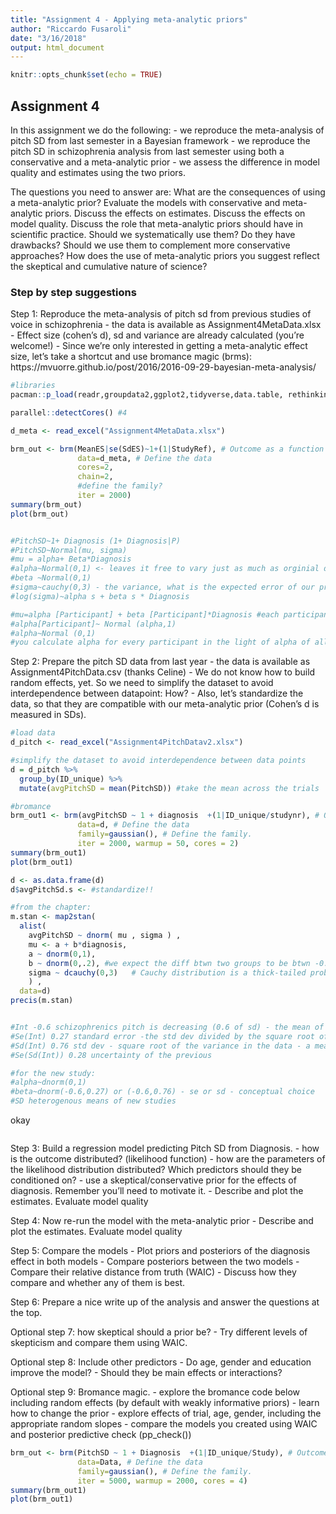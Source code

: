 ```yaml
---
title: "Assignment 4 - Applying meta-analytic priors"
author: "Riccardo Fusaroli"
date: "3/16/2018"
output: html_document
---
```


```r
knitr::opts_chunk$set(echo = TRUE)
```

## Assignment 4

In this assignment we do the following:
- we reproduce the meta-analysis of pitch SD from last semester in a Bayesian framework
- we reproduce the pitch SD in schizophrenia analysis from last semester using both a conservative and a meta-analytic prior
- we assess the difference in model quality and estimates using the two priors.

The questions you need to answer are: What are the consequences of using a meta-analytic prior? Evaluate the models with conservative and meta-analytic priors. Discuss the effects on estimates. Discuss the effects on model quality. Discuss the role that meta-analytic priors should have in scientific practice. Should we systematically use them? Do they have drawbacks? Should we use them to complement more conservative approaches? How does the use of meta-analytic priors you suggest reflect the skeptical and cumulative nature of science?

### Step by step suggestions

Step 1: Reproduce the meta-analysis of pitch sd from previous studies of voice in schizophrenia
- the data is available as Assignment4MetaData.xlsx
- Effect size (cohen's d), sd and variance are already calculated (you're welcome!)
- Since we're only interested in getting a meta-analytic effect size, let's take a shortcut and use bromance magic (brms): https://mvuorre.github.io/post/2016/2016-09-29-bayesian-meta-analysis/
```r
#libraries
pacman::p_load(readr,groupdata2,ggplot2,tidyverse,data.table, rethinking, metafor,lme4,brms, readxl, rstan)

parallel::detectCores() #4

d_meta <- read_excel("Assignment4MetaData.xlsx")

brm_out <- brm(MeanES|se(SdES)~1+(1|StudyRef), # Outcome as a function of the predictors as in lme4. 
               data=d_meta, # Define the data
               cores=2,
               chain=2,
               #define the family?
               iter = 2000)
summary(brm_out)
plot(brm_out)


#PitchSD~1+ Diagnosis (1+ Diagnosis|P)
#PitchSD~Normal(mu, sigma)
#mu = alpha+ Beta*Diagnosis
#alpha~Normal(0,1) <- leaves it free to vary just as much as orginial data
#beta ~Normal(0,1)
#sigma~cauchy(0,3) - the variance, what is the expected error of our prediction
#log(sigma)~alpha s + beta s * Diagnosis

#mu=alpha [Participant] + beta [Participant]*Diagnosis #each participant will have a different alpha and beta
#alpha[Participant]~ Normal (alpha,1)
#alpha~Normal (0,1)
#you calculate alpha for every participant in the light of alpha of all participant - you pullthem together like that
```


Step 2: Prepare the pitch SD data from last year
- the data is available as Assignment4PitchData.csv (thanks Celine)
- We do not know how to build random effects, yet. So we need to simplify the dataset to avoid interdependence between datapoint: How?
- Also, let's standardize the data, so that they are compatible with our meta-analytic prior (Cohen's d is measured in SDs).
```r
#load data
d_pitch <- read_excel("Assignment4PitchDatav2.xlsx")

#simplify the dataset to avoid interdependence between data points
d = d_pitch %>% 
  group_by(ID_unique) %>% 
  mutate(avgPitchSD = mean(PitchSD)) #take the mean across the trials

#bromance
brm_out1 <- brm(avgPitchSD ~ 1 + diagnosis  +(1|ID_unique/studynr), # Outcome as a function of the predictors as in lme4. 
               data=d, # Define the data
               family=gaussian(), # Define the family. 
               iter = 2000, warmup = 50, cores = 2)
summary(brm_out1)
plot(brm_out1)

d <- as.data.frame(d)
d$avgPitchSd.s <- #standardize!!

#from the chapter:
m.stan <- map2stan( 
  alist(
    avgPitchSD ~ dnorm( mu , sigma ) ,
    mu <- a + b*diagnosis,
    a ~ dnorm(0,1),
    b ~ dnorm(0,.2), #we expect the diff btwn two groups to be btwn -0.6 and +0.6. gaussian: all plausible values are in the range equal to 3 std devs on each side; to be skeptical smth more like 0.1
    sigma ~ dcauchy(0,3)   # Cauchy distribution is a thick-tailed probab - a weakly regularizing prior for SD
    ) ,
  data=d)
precis(m.stan)


#Int -0.6 schizophrenics pitch is decreasing (0.6 of sd) - the mean of the true underlying effect that we want to see
#Se(Int) 0.27 standard error -the std dev divided by the square root of dgrs of freedom - the shaded area that shows uncertainty, area limited by sigma around mu
#Sd(Int) 0.76 std dev - square root of the variance in the data - a measure of uncertainty
#Se(Sd(Int)) 0.28 uncertainty of the previous

#for the new study:
#alpha~dnorm(0,1)
#beta~dnorm(-0.6,0.27) or (-0.6,0.76) - se or sd - conceptual choice
#SD heterogenous means of new studies

```


okay
```r

```


Step 3: Build a regression model predicting Pitch SD from Diagnosis.
- how is the outcome distributed? (likelihood function)
- how are the parameters of the likelihood distribution distributed? Which predictors should they be conditioned on?
- use a skeptical/conservative prior for the effects of diagnosis. Remember you'll need to motivate it.
- Describe and plot the estimates. Evaluate model quality

Step 4: Now re-run the model with the meta-analytic prior
- Describe and plot the estimates. Evaluate model quality

Step 5: Compare the models
- Plot priors and posteriors of the diagnosis effect in both models
- Compare posteriors between the two models
- Compare their relative distance from truth (WAIC)
- Discuss how they compare and whether any of them is best.

Step 6: Prepare a nice write up of the analysis and answer the questions at the top.

Optional step 7: how skeptical should a prior be?
- Try different levels of skepticism and compare them using WAIC.

Optional step 8: Include other predictors
- Do age, gender and education improve the model?
- Should they be main effects or interactions?

Optional step 9: Bromance magic.
- explore the bromance code below including random effects (by default with weakly informative priors)
- learn how to change the prior
- explore effects of trial, age, gender, including the appropriate random slopes
- compare the models you created using WAIC and posterior predictive check (pp_check())


```r

brm_out <- brm(PitchSD ~ 1 + Diagnosis  +(1|ID_unique/Study), # Outcome as a function of the predictors as in lme4. 
               data=Data, # Define the data
               family=gaussian(), # Define the family. 
               iter = 5000, warmup = 2000, cores = 4)
summary(brm_out1)
plot(brm_out1)

```

